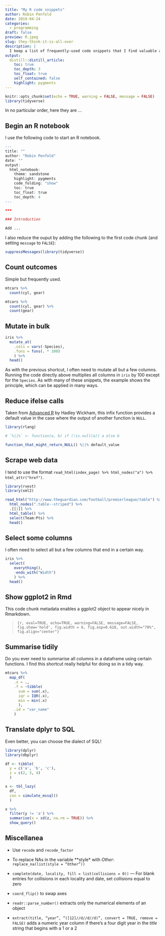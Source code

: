 ```yaml
---
title: "My R code snippets"
author: Robin Penfold
date: 2019-04-24
categories:
  - programming
draft: false
preview: R.jpeg
slug: they-think-it-is-all-over
description: |
  I keep a list of frequently-used code snippets that I find valuable and, in the spirit of the R community, I thought it best to share them.
output:
  distill::distill_article:
    toc: true
    toc_depth: 3
    toc_float: true
    self_contained: false
    highlight: pygments
---
```


```r
knitr::opts_chunk$set(echo = TRUE, warning = FALSE, message = FALSE)
library(tidyverse)
```

In no particular order, here they are ...

## Begin an R notebook

I use the following code to start an R notebook.

```r
---
title: ""
author: "Robin Penfold"
date: ""
output: 
  html_notebook:
    theme: sandstone
    highlight: pygments
    code_folding: "show"
    toc: true
    toc_float: true
    toc_depth: 4
---

***

### Introduction

Add ...

```

I also reduce the ouput by adding the following to the first code chunk (and setting `message` to `FALSE`):

```r
suppressMessages(library(tidyverse))
```

## Count outcomes

Simple but frequently used.

```r
mtcars %>% 
  count(cyl, gear)

mtcars %>%
  count(cyl, gear) %>%
  count(gear)
```

## Mutate in bulk

```r
iris %>% 
  mutate_at(
    .cols = vars(-Species),
    .funs = funs(. * 100)
    ) %>% 
  head()
```

As with the previous shortcut, I often need to mutate all but a few columns. Running the code directly above multiplies all columns in `iris` by 100 except for the `Species`. As with many of these snippets, the example shows the principle, which can be applied in many ways.

## Reduce ifelse calls

Taken from [Advanced R](https://adv-r.hadley.nz) by Hadley Wickham, this infix function provides a default value in the case where the output of another function is `NULL`.

```r
library(rlang)

# `%||%` <- function(a, b) if (!is.null(a)) a else b

function_that_might_return_NULL() %||% default_value
```

## Scrape web data

I tend to use the format `read_html(index_page) %>% html_nodes("a") %>% html_attr("href")`.

```r
library(rvest)
library(xml2)

read_html("http://www.theguardian.com/football/premierleague/table") %>%
  html_nodes(".table--striped") %>%
  .[[1]] %>%
  html_table() %>% 
  select(Team:Pts) %>% 
  head()
```

## Select some columns

I often need to select all but a few columns that end in a certain way. 

```r
iris %>%
  select(
    everything(), 
    -ends_with("Width")
    ) %>%
  head()  
```

## Show ggplot2 in Rmd

This code chunk metadata enables a ggplot2 object to appear nicely in Rmarkdown.

> ```{r, eval=TRUE, echo=TRUE, warning=FALSE, message=FALSE, fig.show='hold', fig.width = 6, fig.asp=0.618, out.width="70%", fig.align="center"}```

## Summarise tidily

Do you ever need to summarise all columns in a dataframe using certain functions. I find this shortcut really helpful for doing so in a tidy way.

```r
mtcars %>% 
  map_df(
    .x = .,
    .f = ~tibble(
      sum = sum(.x),
      iqr = IQR(.x),
      min = min(.x)
      ),
    .id = "var_name"
    )
```

## Translate dplyr to SQL

Even better, you can choose the dialect of SQL!

```r
library(dplyr)
library(dbplyr)

df <- tibble(
  y = c('a', 'b', 'c'), 
  z = c(2, 3, 4)
  )

x <- tbl_lazy(
  df, 
  con = simulate_mssql()
  )

x %>% 
  filter(y != 'a') %>% 
  summarise(x = sd(z, na.rm = TRUE)) %>% 
  show_query()
```

## Miscellanea

  *  Use `recode` and `recode_factor`
  
  * To replace NAs in the variable **style* with *Other*: `replace_na(list(style = “Other”))`
  
  * `complete(date, locality, fill = list(collisions = 0))` — For blank entries for collisions in each locality and date, set collisions equal to zero
  
  * `coord_flip()` to swap axes
  
  * `readr::parse_number()` extracts only the numerical elements of an object
  
* `extract(title, “year”, “([12]//d//d//d)”, convert = TRUE, remove = FALSE)` adds a numeric year column if there's a four digit year in the *title* string that begins with a 1 or a 2
